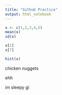 ```yaml
---
title: "Github Practice"
output: html_notebook
---
```


```r
x <- c(1,2,3,4,5)
mean(x)
sd(x)

x[2]
x[7]

hist(x)
```
chicken nuggets 

ehh

im sleepy gi

